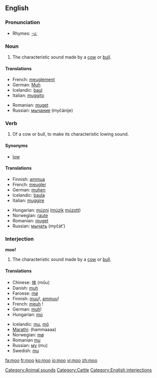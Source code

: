 {{see|MOO}}
==English==

===Pronunciation===
* Rhymes: [[Rhymes:English:-uː|-uː]]

===Noun===
{{en-noun}}

# The characteristic sound made by a [[cow]] or [[bull]].

====Translations====

{{trans-top|characteristic sound made by a cow or bull}}
* French: [[meuglement]] {{m}}
* German: [[Muh]] {{n}}
* Icelandic: [[baul]] {{n}}
* Italian: [[muggito]] {{m}}
{{trans-mid}}
* Romanian: [[muget]] {{n}}
* Russian: [[мычание]] (myčánije) {{n}}
{{trans-bottom}}

===Verb===
{{en-verb}}

# {{intransitive}} Of a cow or bull, to make its characteristic lowing sound.

====Synonyms====
* [[low]]

====Translations====
{{top}}
* Finnish: [[ammua]]
* French: [[meugler]]
* German: [[muhen]]
* Icelandic: [[baula]]
* Italian: [[muggire]]
{{mid}}
* Hungarian: [[múzni]] ([[múzik]] [[múzott]])
* Norwegian: [[raute]]
* Romanian: [[muget]]
* Russian: [[мычать]] (myčát’)
{{bottom}}

===Interjection===
'''moo!'''

# The characteristic sound made by a [[cow]] or [[bull]].

====Translations====
{{top}}
* Chinese: [[哞]] (mōu)
* Danish: [[muh]]
* Faroese: [[mø]]
* Finnish: [[muu]]!, [[ammuu]]!
* French: [[meuh]]&nbsp;!
* German: [[muh]]!
* Hungarian: [[mú]]
{{mid}}
* Icelandic: [[mu]], [[mö]]
* [[Marathi]]: (hammaaaa)
* Norwegian: [[mø]]
* Romanian [[mu]]
* Russian: [[му]] (mu)
* Swedish: [[mu]]
{{bottom}}

[[Category:Animal sounds]]
[[Category:Cattle]]
[[Category:English interjections]]

[[fa:moo]]
[[fr:moo]]
[[ko:moo]]
[[io:moo]]
[[vi:moo]]
[[zh:moo]]